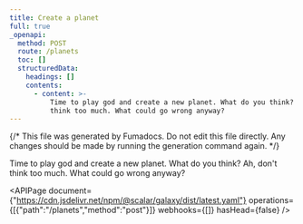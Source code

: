 ```yaml
---
title: Create a planet
full: true
_openapi:
  method: POST
  route: /planets
  toc: []
  structuredData:
    headings: []
    contents:
      - content: >-
          Time to play god and create a new planet. What do you think? Ah, don't
          think too much. What could go wrong anyway?
---
```


{/* This file was generated by Fumadocs. Do not edit this file directly. Any changes should be made by running the generation command again. */}

Time to play god and create a new planet. What do you think? Ah, don't think too much. What could go wrong anyway?

<APIPage document={"https://cdn.jsdelivr.net/npm/@scalar/galaxy/dist/latest.yaml"} operations={[{"path":"/planets","method":"post"}]} webhooks={[]} hasHead={false} />